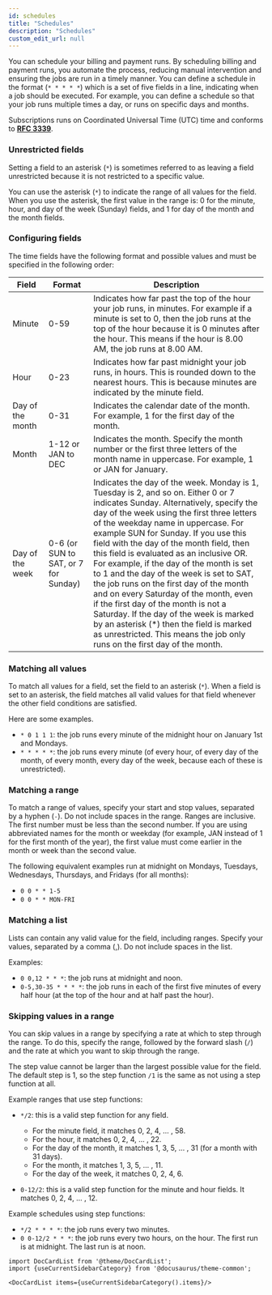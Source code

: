 ```yaml
---
id: schedules
title: "Schedules"
description: "Schedules"
custom_edit_url: null
---
```




You can schedule your billing and payment runs. By scheduling billing and payment runs, you automate the process, reducing manual intervention and ensuring the jobs are run in a timely manner.  You can define a schedule in the format (`* * * * *`) which is a set of five fields in a line, indicating when a job should be executed. For example, you can define a schedule so that your job runs multiple times a day, or runs on specific days and months.

Subscriptions runs on Coordinated Universal Time (UTC) time and conforms to [**RFC 3339**](https://www.rfc-editor.org/rfc/rfc3339). 

### Unrestricted fields

Setting a field to an asterisk (`*`) is sometimes referred to as leaving a field unrestricted because it is not restricted to a specific value.

You can use the asterisk (`*`) to indicate the range of all values for the field. When you use the asterisk, the first value in the range is: 0 for the minute, hour, and day of the week (Sunday) fields, and 1 for day of the month and the month fields.

### Configuring fields

The time fields have the following format and possible values and must be specified in the following order:

| Field | Format | Description  |                                                                                                    
| --- | --- | -----|
| Minute | 0-59 | Indicates how far past the top of the hour your job runs, in minutes. For example if a minute is set to 0, then the job runs at the top of the hour because it is 0 minutes after the hour. This means if the hour is 8.00 AM, the job runs at 8.00 AM. |
| Hour | 0-23 | Indicates how far past midnight your job runs, in hours. This is rounded down to the nearest hours. This is because minutes are indicated by the minute field. |
| Day of the month | 0-31 | Indicates the calendar date of the month. For example, 1 for the first day of the month. |
| Month | 1-12 or JAN to DEC | Indicates the month. Specify the month number or the first three letters of the month name in uppercase. For example, 1 or JAN for January.  |
| Day of the week | 0-6 (or SUN to SAT, or 7 for Sunday) | Indicates the day of the week. Monday is 1, Tuesday is 2, and so on. Either 0 or 7 indicates Sunday. Alternatively, specify the day of the week using the first three letters of the weekday name in uppercase. For example SUN for Sunday. If you use this field with the day of the month field, then this field is evaluated as an inclusive OR. For example, if the day of the month is set to 1 and the day of the week is set to SAT, the job runs on the first day of the month and on every Saturday of the month, even if the first day of the month is not a Saturday. If the day of the week is marked by an asterisk (*) then the field is marked as unrestricted. This means the job only runs on the first day of the month. |

### Matching all values

To match all values for a field, set the field to an asterisk (`*`). When a field is set to an asterisk, the field matches all valid values for that field whenever the other field conditions are satisfied. 

 Here are some examples.

 - `* 0 1 1 1`: the job runs every minute of the midnight hour on January 1st and Mondays.
 - `* * * * *`: the job runs every minute (of every hour, of every day of the month, of every month, every day of the week, because each of these is unrestricted).

 ### Matching a range

 To match a range of values, specify your start and stop values, separated by a hyphen (`-`). Do not include spaces in the range. Ranges are inclusive. The first number must be less than the second number. If you are using abbreviated names for the month or weekday (for example, JAN instead of 1 for the first month of the year), the first value must come earlier in the month or week than the second value.

The following equivalent examples run at midnight on Mondays, Tuesdays, Wednesdays, Thursdays, and Fridays (for all months):

 - `0 0 * * 1-5`
 - `0 0 * * MON-FRI`

### Matching a list

Lists can contain any valid value for the field, including ranges. Specify your values, separated by a comma (,). Do not include spaces in the list.

Examples:

- `0 0,12 * * *`: the job runs at midnight and noon.
- `0-5,30-35 * * * *`: the job runs in each of the first five minutes of every half hour (at the top of the hour and at half past the hour).

### Skipping values in a range

You can skip values in a range by specifying a rate at which to step through the range. To do this, specify the range, followed by the forward slash (`/`) and the rate at which you want to skip through the range.

The step value cannot be larger than the largest possible value for the field. The default step is 1, so the step function `/1` is the same as not using a step function at all.

Example ranges that use step functions:

- `*/2`: this is a valid step function for any field. 
    - For the minute field, it matches 0, 2, 4, ... , 58. 
    - For the hour, it matches 0, 2, 4, ... , 22. 
    - For the day of the month, it matches 1, 3, 5, ... , 31 (for a month with 31 days). 
    - For the month, it matches 1, 3, 5, ... , 11. 
    - For the day of the week, it matches 0, 2, 4, 6.

- `0-12/2`: this is a valid step function for the minute and hour fields. It matches 0, 2, 4, ... , 12.

Example schedules using step functions:

- `*/2 * * * *`: the job runs every two minutes.
- `0 0-12/2 * * *`: the job runs every two hours, on the hour. The first run is at midnight. The last run is at noon.




```mdx-code-block
import DocCardList from '@theme/DocCardList';
import {useCurrentSidebarCategory} from '@docusaurus/theme-common';

<DocCardList items={useCurrentSidebarCategory().items}/>
```
      